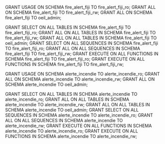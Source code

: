 GRANT USAGE ON SCHEMA fire_alert_fiji TO fire_alert_fiji_ro;
GRANT ALL ON SCHEMA fire_alert_fiji TO fire_alert_fiji_rw;
GRANT ALL ON SCHEMA fire_alert_fiji TO oeil_admin;

GRANT SELECT ON ALL TABLES IN SCHEMA fire_alert_fiji TO fire_alert_fiji_ro;
GRANT ALL ON ALL TABLES IN SCHEMA fire_alert_fiji TO fire_alert_fiji_rw;
GRANT ALL ON ALL TABLES IN SCHEMA fire_alert_fiji TO oeil_admin;
GRANT SELECT ON ALL SEQUENCES IN SCHEMA fire_alert_fiji TO fire_alert_fiji_ro;
GRANT ALL ON ALL SEQUENCES IN SCHEMA fire_alert_fiji  TO fire_alert_fiji_rw;
GRANT EXECUTE ON ALL FUNCTIONS IN SCHEMA fire_alert_fiji TO fire_alert_fiji_ro;
GRANT EXECUTE ON ALL FUNCTIONS IN SCHEMA fire_alert_fiji TO fire_alert_fiji_rw;


GRANT USAGE ON SCHEMA alerte_incendie TO alerte_incendie_ro;
GRANT ALL ON SCHEMA alerte_incendie TO alerte_incendie_rw;
GRANT ALL ON SCHEMA alerte_incendie TO oeil_admin;

GRANT SELECT ON ALL TABLES IN SCHEMA alerte_incendie TO alerte_incendie_ro;
GRANT ALL ON ALL TABLES IN SCHEMA alerte_incendie TO alerte_incendie_rw;
GRANT ALL ON ALL TABLES IN SCHEMA alerte_incendie TO oeil_admin;
GRANT SELECT ON ALL SEQUENCES IN SCHEMA alerte_incendie TO alerte_incendie_ro;
GRANT ALL ON ALL SEQUENCES IN SCHEMA alerte_incendie  TO alerte_incendie_rw;
GRANT EXECUTE ON ALL FUNCTIONS IN SCHEMA alerte_incendie TO alerte_incendie_ro;
GRANT EXECUTE ON ALL FUNCTIONS IN SCHEMA alerte_incendie TO alerte_incendie_rw;